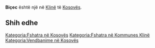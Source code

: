 {{Fshat në 
 | Emri                = Biçec
 | EmriAlt                = 
 | NAME_SHORT_FORM=      
 | NAME_GENERIC=      
 | NAME_SORT_NAME_RO=      BICEC
 | FULL_NAME_RO = Biçec
 | FULL_NAME_ND_RO=Bicec
 | SORT_NAME_RG=BICEC
 | FULL_NAME_RG=Biçec
 | FULL_NAME_ND_RG=Bicec
 | SRP_NAME_SHORT_FORM=      
 | SRP_NAME_GENERIC=      
 | SRP_NAME_SORT_NAME_RO=      
 | SRP_FULL_NAME_RO = 
 | SRP_FULL_NAME_ND_RO=
 | SRP_SORT_NAME_RG=
 | SRP_FULL_NAME_RG=
 | SRP_FULL_NAME_ND_RG=
 | Emri (Rasa dhanore) = 
 | Figura              = 
 | Shteti              = Kosovo
 | Komuna              = Klinë
 | Kodi postar         = 
 | Sipërfaqja          = 

 | Popullsia           = 

 | Regj. i popullsisë  = 
 | Dend. e popullsisë  = 
 | Faqja zyrtare       = 
 <!--- Koordinatat ----> 
 | Gjerësia            = 42.245556
 | Gjatësia            = 21.214444
 | Lartësia            = 
}}
'''Biçec''' është një [[]] në [[Klinë]] të [[Kosovës]].

<!-- == Gjeografia == -->
<!-- == Historia == -->
<!-- == Demografia == -->
== Shih edhe ==
{{Komuna Klinë}}
{{Kosovo-Administrata-Cung}}

[[Kategoria:Fshatra në Kosovës]]
[[Kategoria:Fshatra në Kommunes Klinë]]
[[Kategoria:Vendbanime në Kosovës]]